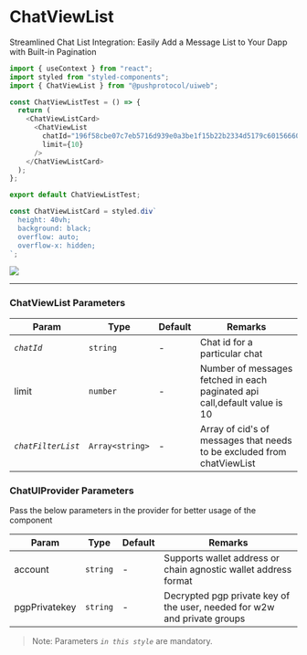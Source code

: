 # ChatViewList

Streamlined Chat List Integration: Easily Add a Message List to Your Dapp with Built-in Pagination

<head>
  <title>UiWeb - ChatViewList</title>
</head>


<Tabs className="codetabs" groupId="code-examples">
<TabItem value="react" attributes={{className: "codetab react"}} default>

```typescript
import { useContext } from "react";
import styled from "styled-components";
import { ChatViewList } from "@pushprotocol/uiweb";

const ChatViewListTest = () => {
  return (
    <ChatViewListCard>
      <ChatViewList
        chatId="196f58cbe07c7eb5716d939e0a3be1f15b22b2334d5179c601566600016860ac"
        limit={10}
      />
    </ChatViewListCard>
  );
};

export default ChatViewListTest;

const ChatViewListCard = styled.div`
  height: 40vh;
  background: black;
  overflow: auto;
  overflow-x: hidden;
`;
```

<ModalContainer>
  <img src={require("/static/assets/docs/articles/uiweb/messagelist.png").default} />
</ModalContainer>

</TabItem>
</Tabs>

---



### ChatViewList Parameters

| Param         | Type            | Default | Remarks |
| ------------- | --------------- | ------- | -------- |
| _`chatId`_        | `string`         | -       | Chat id for a particular chat|
| limit      | `number`         | -       |Number of messages fetched in each paginated api call,default value is 10|
| _`chatFilterList`_        | `Array<string>`         | -       | Array of cid's of messages  that needs to be excluded from chatViewList|

### ChatUIProvider Parameters
Pass the below parameters in the provider for better usage of the component

| Param         | Type            | Default | Remarks |
| ------------- | --------------- | ------- | -------- |
| account      | `string`         | -       | Supports wallet address or chain agnostic wallet address format|
| pgpPrivatekey | `string`          | -       | Decrypted pgp private key of the user, needed for w2w and private groups |


> Note: Parameters _`in this style`_ are mandatory.

